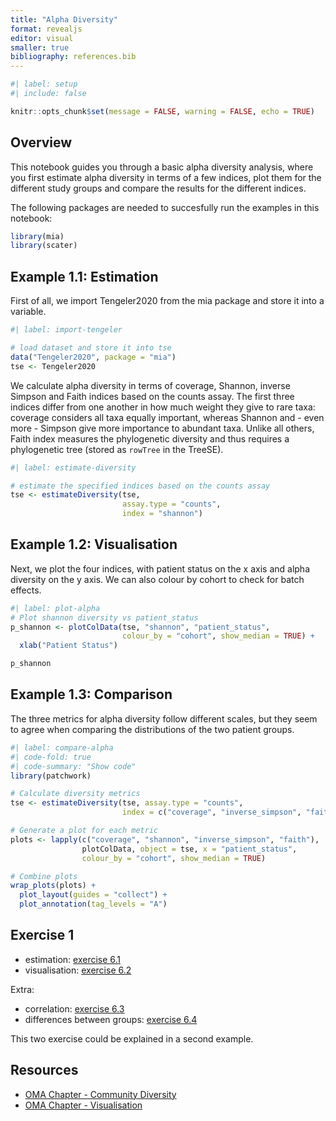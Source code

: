 ```yaml
---
title: "Alpha Diversity"
format: revealjs
editor: visual
smaller: true
bibliography: references.bib
---
```


```r
#| label: setup
#| include: false

knitr::opts_chunk$set(message = FALSE, warning = FALSE, echo = TRUE)
```

## Overview

This notebook guides you through a basic alpha diversity analysis, where you first estimate alpha diversity in terms of a few indices, plot them for the different study groups and compare the results for the different indices.

The following packages are needed to succesfully run the examples in this notebook:

```r
library(mia)
library(scater)
```

## Example 1.1: Estimation

First of all, we import Tengeler2020 from the mia package and store it into a variable.

```r
#| label: import-tengeler

# load dataset and store it into tse
data("Tengeler2020", package = "mia")
tse <- Tengeler2020
```

We calculate alpha diversity in terms of coverage, Shannon, inverse Simpson and Faith indices based on the counts assay. The first three indices differ from one another in how much weight they give to rare taxa: coverage considers all taxa equally important, whereas Shannon and - even more - Simpson give more importance to abundant taxa. Unlike all others, Faith index measures the phylogenetic diversity and thus requires a phylogenetic tree (stored as `rowTree` in the TreeSE).

```r
#| label: estimate-diversity

# estimate the specified indices based on the counts assay
tse <- estimateDiversity(tse,
                         assay.type = "counts",
                         index = "shannon")
```

## Example 1.2: Visualisation

Next, we plot the four indices, with patient status on the x axis and alpha diversity on the y axis. We can also colour by cohort to check for batch effects.

```r
#| label: plot-alpha
# Plot shannon diversity vs patient_status
p_shannon <- plotColData(tse, "shannon", "patient_status",
                         colour_by = "cohort", show_median = TRUE) +
  xlab("Patient Status")

p_shannon
```

## Example 1.3: Comparison

The three metrics for alpha diversity follow different scales, but they seem to agree when comparing the distributions of the two patient groups.

```r
#| label: compare-alpha
#| code-fold: true
#| code-summary: "Show code"
library(patchwork)

# Calculate diversity metrics
tse <- estimateDiversity(tse, assay.type = "counts",
                         index = c("coverage", "inverse_simpson", "faith"))

# Generate a plot for each metric
plots <- lapply(c("coverage", "shannon", "inverse_simpson", "faith"),
                plotColData, object = tse, x = "patient_status",
                colour_by = "cohort", show_median = TRUE)

# Combine plots
wrap_plots(plots) +
  plot_layout(guides = "collect") +
  plot_annotation(tag_levels = "A")
```

## Exercise 1

-   estimation: [exercise 6.1](https://microbiome.github.io/OMA/docs/devel/pages/98_exercises.html#estimation){target="_blank"}
-   visualisation: [exercise 6.2](https://microbiome.github.io/OMA/docs/devel/pages/98_exercises.html#visualization){target="_blank"}

Extra:

-   correlation: [exercise 6.3](https://microbiome.github.io/OMA/docs/devel/pages/98_exercises.html#correlation){target="_blank"}
-   differences between groups: [exercise 6.4](https://microbiome.github.io/OMA/docs/devel/pages/98_exercises.html#differences-between-groups){target="_blank"}

This two exercise could be explained in a second example.

## Resources

-   [OMA Chapter - Community Diversity](https://microbiome.github.io/OMA/docs/devel/pages/14_alpha_diversity.html){target="_blank"}
-   [OMA Chapter - Visualisation](https://microbiome.github.io/OMA/docs/devel/pages/19_visualization_techniques.html){target="_blank"}